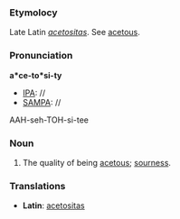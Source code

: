 ===Etymolocy===
Late Latin ''[[acetositas]]''. See [[acetous]].
===Pronunciation===
'''a*ce-to*si-ty'''
*[[IPA]]: //
*[[SAMPA]]: //
AAH-seh-TOH-si-tee
===Noun===
#The quality of being [[acetous]]; [[sourness]].
===Translations===
*'''Latin''': [[acetositas]]